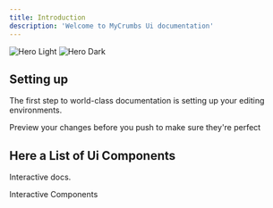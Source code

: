 ```yaml
---
title: Introduction
description: 'Welcome to MyCrumbs Ui documentation'
---
```


<img
  className="block dark:hidden"
  src="/images/hero-light.png"
  alt="Hero Light"
/>
<img
  className="hidden dark:block"
  src="/images/hero-dark.png"
  alt="Hero Dark"
/>

## Setting up

The first step to world-class documentation is setting up your editing environments.

<CardGroup cols={2}>
  <Card
    title="Storybook Visual Testing"
    icon="image"
    href="https://663a6564311e0ec20c42bab9-ztzpmzmcwy.chromatic.com/"
  >
    Preview your changes before you push to make sure they're perfect
  </Card>
</CardGroup>

## Here a List of Ui Components 

Interactive docs.

<CardGroup cols={2}>
  <Card
    title="Components"
    icon="screwdriver-wrench"
    href="components"
  >
    Interactive Components
  </Card>
</CardGroup>
